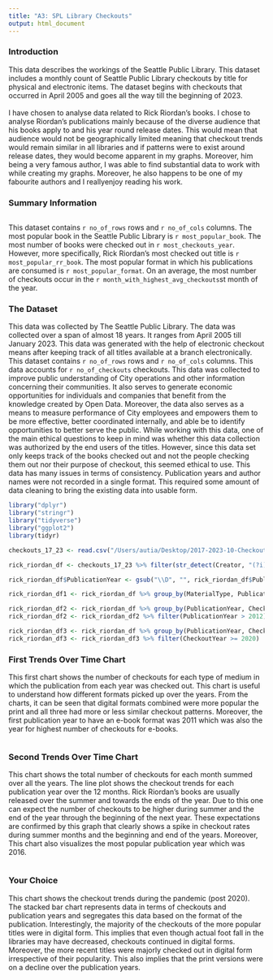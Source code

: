 ```yaml
---
title: "A3: SPL Library Checkouts"
output: html_document
---
```


### Introduction

This data describes the workings of the Seattle Public Library. This dataset includes a monthly count of Seattle Public Library checkouts by title for physical and electronic items. The dataset begins with checkouts that occurred in April 2005 and goes all the way till the beginning of 2023. 
</br>
</br> I have chosen to analyse data related to Rick Riordan's books. I chose to analyse Riordan's publications mainly because of the diverse audience that his books apply to and his year round release dates. This would mean that audience would not be geographically limited meaning that checkout trends would remain similar in all libraries and if patterns were to exist around release dates, they would become apparent in my graphs. Moreover, him being a very famous author, I was able to find substantial data to work with while creating my graphs. Moreover, he also happens to be one of my fabourite authors and I reallyenjoy reading his work.

### Summary Information

```r
```

This dataset contains `r no_of_rows` rows and `r no_of_cols` columns. The most popular book in the Seattle Public Library is `r most_popular_book`. The most number of books were checked out in `r most_checkouts_year`. However, more specifically, Rick Riordan's most checked out title is `r most_popular_rr_book`. The most popular format in which his publications are consumed is `r most_popular_format`. On an average, the most number of checkouts occur in the `r month_with_highest_avg_checkouts`st month of the year.

### The Dataset

This data was collected by The Seattle Public Library. The data was collected over a span of almost 18 years. It ranges from April 2005 till January 2023.
This data was generated with the help of electronic checkout means after keeping track of all titles available at a branch electronically. This dataset contains `r no_of_rows` rows and `r no_of_cols` columns. This data accounts for `r no_of_checkouts` checkouts. This data was collected to improve public understanding of City operations and other information concerning their communities. It also serves to generate economic opportunities for individuals and companies that benefit from the knowledge created by Open Data. Moreover, the data also serves as a means to measure performance of City employees and empowers them to be more effective, better coordinated internally, and able be to identify opportunities to better serve the public. While working with this data, one of the main ethical questions to keep in mind was whether this data collection was authorized by the end users of the titles. However, since this data set only keeps track of the books checked out and not the people checking them out nor their purpose of checkout, this seemed ethical to use. This data has many issues in terms of consistency. Publication years and author names were not recorded in a single format. This required some amount of data cleaning to bring the existing data into usable form.

```r

library("dplyr")
library("stringr")
library("tidyverse")
library("ggplot2")
library(tidyr)

checkouts_17_23 <- read.csv("/Users/autia/Desktop/2017-2023-10-Checkouts-SPL-Data.csv", stringsAsFactors = FALSE)

rick_riordan_df <- checkouts_17_23 %>% filter(str_detect(Creator, "(?i)riordan"))

rick_riordan_df$PublicationYear <- gsub("\\D", "", rick_riordan_df$PublicationYear)

rick_riordan_df1 <- rick_riordan_df %>% group_by(MaterialType, PublicationYear) %>% summarise(Checkouts = sum(Checkouts))

rick_riordan_df2 <- rick_riordan_df %>% group_by(PublicationYear, CheckoutMonth)%>% summarise(Checkouts = sum(Checkouts))
rick_riordan_df2 <- rick_riordan_df2 %>% filter(PublicationYear > 2012)

rick_riordan_df3 <- rick_riordan_df %>% group_by(PublicationYear, CheckoutMonth, CheckoutYear, MaterialType) %>% summarise(Checkouts = sum(Checkouts))
rick_riordan_df3 <- rick_riordan_df3 %>% filter(CheckoutYear >= 2020)

```

### First Trends Over Time Chart

This first chart shows the number of checkouts for each type of medium in which the publication from each year was checked out. This chart is useful to understand how different formats picked up over the years. From the charts, it can be seen that digital formats combined were more popular the print and all three had more or less similar checkout patterns. Moreover, the first publication year to have an e-book format was 2011 which was also the year for highest number of checkouts for e-books.

``````r
``````

### Second Trends Over Time Chart

This chart shows the total number of checkouts for each month summed over all the years. The line plot shows the checkout trends for each publication year over the 12 months. Rick Riordan's books are usually released over the summer and towards the ends of the year. Due to this one can expect the number of checkouts to be higher during summer and the end of the year through the beginning of the next year. These expectations are confirmed by this graph that clearly shows a spike in checkout rates during summer months and the beginning and end of the years. Moreover, This chart also visualizes the most popular publication year which was 2016.

``````r
``````

### Your Choice

This chart shows the checkout trends during the pandemic (post 2020). The stacked bar chart represents data in terms of checkouts and publication years and segregates this data based on the format of the publication. Interestingly, the majority of the checkouts of the more popular titles were in digital form. This implies that even though actual foot fall in the libraries may have decreased, checkouts continued in digital forms. Moreover, the more recent titles were majorly checked out in digital form irrespective of their popularity. This also implies that the print versions were on a decline over the publication years.

```r
```


